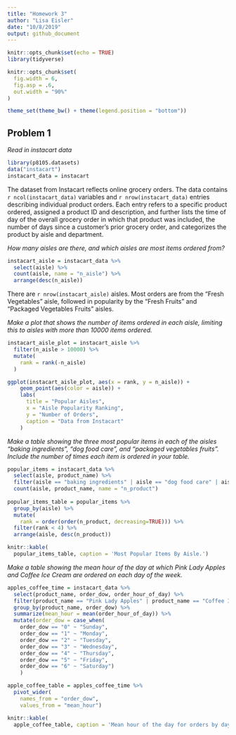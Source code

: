 ```yaml
---
title: "Homework 3"
author: "Lisa Eisler"
date: "10/8/2019"
output: github_document
---
```


```r
knitr::opts_chunk$set(echo = TRUE)
library(tidyverse)

knitr::opts_chunk$set(
  fig.width = 6,
  fig.asp = .6,
  out.width = "90%"
)

theme_set(theme_bw() + theme(legend.position = "bottom"))
```


## Problem 1

*Read in instacart data*

```r
library(p8105.datasets)
data("instacart")
instacart_data = instacart
```

The dataset from Instacart reflects online grocery orders. The data contains `r ncol(instacart_data)` variables and `r nrow(instacart_data)` entries describing individual product orders. Each entry refers to a specific product ordered, assigned a product ID and description, and further lists the time of day of the overall grocery order in which that product was included, the number of days since a customer's prior grocery order, and categorizes the product by aisle and department.

*How many aisles are there, and which aisles are most items ordered from?*

```r
instacart_aisle = instacart_data %>%
  select(aisle) %>%
  count(aisle, name = "n_aisle") %>%
  arrange(desc(n_aisle))
```

There are `r nrow(instacart_aisle)` aisles. Most orders are from the "Fresh Vegetables" aisle, followed in popularity by the "Fresh Fruits" and "Packaged Vegetables Fruits" aisles.

*Make a plot that shows the number of items ordered in each aisle, limiting this to aisles with more than 10000 items ordered.*

```r
instacart_aisle_plot = instacart_aisle %>%
  filter(n_aisle > 10000) %>%
  mutate(
    rank = rank(-n_aisle)
  )

ggplot(instacart_aisle_plot, aes(x = rank, y = n_aisle)) +
    geom_point(aes(color = aisle)) +
    labs(
      title = "Popular Aisles",
      x = "Aisle Popularity Ranking",
      y = "Number of Orders",
      caption = "Data from Instacart"
    )
```

*Make a table showing the three most popular items in each of the aisles “baking ingredients”, “dog food care”, and “packaged vegetables fruits”. Include the number of times each item is ordered in your table.*

```r
popular_items = instacart_data %>%
  select(aisle, product_name) %>%
  filter(aisle == "baking ingredients" | aisle == "dog food care" | aisle == "packaged vegetables fruits") %>%
  count(aisle, product_name, name = "n_product")
  
popular_items_table = popular_items %>%
  group_by(aisle) %>%
  mutate(
    rank = order(order(n_product, decreasing=TRUE))) %>%
  filter(rank < 4) %>%
  arrange(aisle, desc(n_product))

knitr::kable(
  popular_items_table, caption = 'Most Popular Items By Aisle.')
```

*Make a table showing the mean hour of the day at which Pink Lady Apples and Coffee Ice Cream are ordered on each day of the week.*

```r
apples_coffee_time = instacart_data %>% 
  select(product_name, order_dow, order_hour_of_day) %>%
  filter(product_name == "Pink Lady Apples" | product_name == "Coffee Ice Cream") %>%
  group_by(product_name, order_dow) %>%
  summarize(mean_hour = mean(order_hour_of_day)) %>%
  mutate(order_dow = case_when(
    order_dow == "0" ~ "Sunday",
    order_dow == "1" ~ "Monday",
    order_dow == "2" ~ "Tuesday",
    order_dow == "3" ~ "Wednesday",
    order_dow == "4" ~ "Thursday",
    order_dow == "5" ~ "Friday",
    order_dow == "6" ~ "Saturday")
    )

apple_coffee_table = apples_coffee_time %>% 
  pivot_wider(
    names_from = "order_dow",
    values_from = "mean_hour")

knitr::kable(
  apple_coffee_table, caption = 'Mean hour of the day for orders by day of the week.')
```


